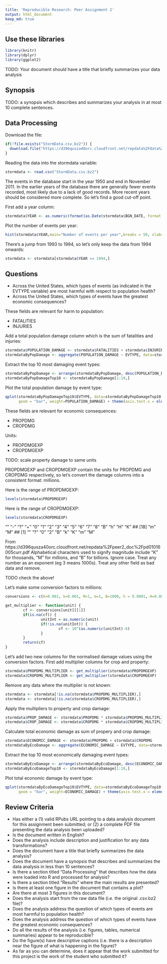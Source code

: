 ```yaml
---
title: 'Reproducible Research: Peer Assignment 2'
output: html_document
keep_md: true
---
```


## Use these libraries
```r
library(knitr)
library(dplyr)
library(ggplot2)
```

TODO: Your document should have a title that briefly summarizes your data analysis

## Synopsis
TODO: a synopsis which describes and summarizes your analysis in at most 10 complete sentences.


## Data Processing

Download the file:
```r
if(!file.exists("StormData.csv.bz2")) {
  download.file("https://d396qusza40orc.cloudfront.net/repdata%2Fdata%2FStormData.csv.bz2", "StormData.csv.bz2")
}
```

Reading the data into the stormdata variable:
```r
stormdata <- read.csv("StormData.csv.bz2")
```

The events in the database start in the year 1950 and end in November 2011. In the earlier years of the database there are generally fewer events recorded, most likely due to a lack of good records. More recent years should be considered more complete. So let's find a good cut-off point.

First add a year column:
```r
stormdata$YEAR <- as.numeric(format(as.Date(stormdata$BGN_DATE, format = "%m/%d/%Y %H:%M:%S"), "%Y"))
```

Plot the number of events per year:
```r
hist(stormdata$YEAR,main="Number of events per year",breaks = 50, xlab="Year", ylab="Total Number Of Events")
```

There's a jump from 1993 to 1994, so let's only keep the data from 1994 onwards:
```r
stormdata <- stormdata[stormdata$YEAR >= 1994,]
```

## Questions
* Across the United States, which types of events (as indicated in the EVTYPE variable) are most harmful with respect to population health?
* Across the United States, which types of events have the greatest economic consequences?


These fields are relevant for harm to population:

* FATALITIES	
* INJURIES


Add a total population damage column which is the sum of fatalities and injuries:
```r
stormdata$POPULATION_DAMAGE <- stormdata$FATALITIES + stormdata$INJURIES
stormdataByPopDamage <- aggregate(POPULATION_DAMAGE ~ EVTYPE, data=stormdata, FUN="sum")
```

Extract the top 10 most damaging event types:
```r
stormdataByPopDamage <- arrange(stormdataByPopDamage, desc(POPULATION_DAMAGE))
stormdataByPopDamageTop10 <- stormdataByPopDamage[1:10,]
```

Plot the total population damage by event type:
```r
qplot(stormdataByPopDamageTop10$EVTYPE, data=stormdataByPopDamageTop10, fill=stormdataByPopDamageTop10$EVTYPE, xlab="Event Type", ylab="Total Affected Population",
      geom = "bar", weight=POPULATION_DAMAGE) + theme(axis.text.x = element_text(angle = 90, hjust = 1)) + scale_fill_discrete(guide=FALSE)
```



These fields are relevant for economic consequences:

* PROPDMG	
* CROPDMG

Units:

* PROPDMGEXP	
* CROPDMGEXP

TODO: scale property damage to same units


PROPDMGEXP and CROPDMGEXP contain the units for PROPDMG and CROPDMG respectively, so let's convert the damage columns into a consistent format: millions. 

Here is the range of PROPDMGEXP:
```r
levels(stormdata$PROPDMGEXP)
```

Here is the range of CROPDMGEXP:
```r
levels(stormdata$CROPDMGEXP)
```


""  "-" "?" "+" "0" "1" "2" "3" "4" "5" "6" "7" "8" "B" "h" "H" "K"
## [18] "m" "M"
## [1] ""  "?" "0" "2" "B" "k" "K" "m" "M"


From https://d396qusza40orc.cloudfront.net/repdata%2Fpeer2_doc%2Fpd01016005curr.pdf
Alphabetical characters used to signify magnitude
include “K” for thousands, “M” for millions, and “B” for billions. Ignore case. Treat any number as an exponent (eg 3 means 1000s). Treat any other field as bad data and remove.

TODO check the above!

Let's make some conversion factors to millions:
```r
conversions <- c(K=0.001, k=0.001, M=1, m=1, B=1000, h = 0.0001, H=0.0001)

get_multiplier <- function(unit) {
        cf <- conversions[unit][[1]]
        if(is.na(cf)) {
                unitInt = as.numeric(unit)
                if(!is.na(unitInt)) {
                        cf <- 10^(as.numeric(unitInt)-6)
                }
        }
        return(cf)
}
```

Let's add two new columns for the normalised damage values using the conversion factors. First add multiplier columns for crop and property:
```r
stormdata$PROPDMG_MULTIPLIER <- get_multiplier(stormdata$PROPDMGEXP)
stormdata$CROPDMG_MULTIPLIER <- get_multiplier(stormdata$CROPDMGEXP)
```

Remove any data where the multiplier is not known:
```r
stormdata <- stormdata[!is.na(stormdata$PROPDMG_MULTIPLIER),]
stormdata <- stormdata[!is.na(stormdata$CROPDMG_MULTIPLIER),]
```

Apply the multipliers to property and crop damage:
```r
stormdata$PROP_DAMAGE <- stormdata$PROPDMG * stormdata$PROPDMG_MULTIPLIER
stormdata$CROP_DAMAGE <- stormdata$CROPDMG * stormdata$CROPDMG_MULTIPLIER
```

Calculate total economic damage as sum of propery and crop damage:
```r
stormdata$ECONOMIC_DAMAGE <- stormdata$PROPDMG + stormdata$CROPDMG
stormdataByEcoDamage <- aggregate(ECONOMIC_DAMAGE ~ EVTYPE, data=stormdata, FUN="sum")
```

Extract the top 10 most economically damaging event types:
```r
stormdataByEcoDamage <- arrange(stormdataByEcoDamage, desc(ECONOMIC_DAMAGE))
stormdataByEcoDamageTop10 <- stormdataByEcoDamage[1:10,]
```

Plot total economic damage by event type:
```r
qplot(stormdataByEcoDamageTop10$EVTYPE, data=stormdataByEcoDamageTop10, fill=stormdataByEcoDamageTop10$EVTYPE, xlab="Event Type", ylab="Total Economic Damage (Million USD)",
      geom = "bar", weight=ECONOMIC_DAMAGE) + theme(axis.text.x = element_text(angle = 90, hjust = 1)) + scale_fill_discrete(guide=FALSE)

```





## Review Criteria
* Has either a (1) valid RPubs URL pointing to a data analysis document for this assignment been submitted; or (2) a complete PDF file presenting the data analysis been uploaded?
* Is the document written in English?
* Does the analysis include description and justification for any data transformations?
* Does the document have a title that briefly summarizes the data analysis?
* Does the document have a synopsis that describes and summarizes the data analysis in less than 10 sentences?
* Is there a section titled "Data Processing" that describes how the data were loaded into R and processed for analysis?
* Is there a section titled "Results" where the main results are presented?
* Is there at least one figure in the document that contains a plot?
* Are there at most 3 figures in this document?
* Does the analysis start from the raw data file (i.e. the original .csv.bz2 file)?
* Does the analysis address the question of which types of events are most harmful to population health?
* Does the analysis address the question of which types of events have the greatest economic consequences?
* Do all the results of the analysis (i.e. figures, tables, numerical summaries) appear to be reproducible?
* Do the figure(s) have descriptive captions (i.e. there is a description near the figure of what is happening in the figure)?
* As far as you can determine, does it appear that the work submitted for this project is the work of the student who submitted it?